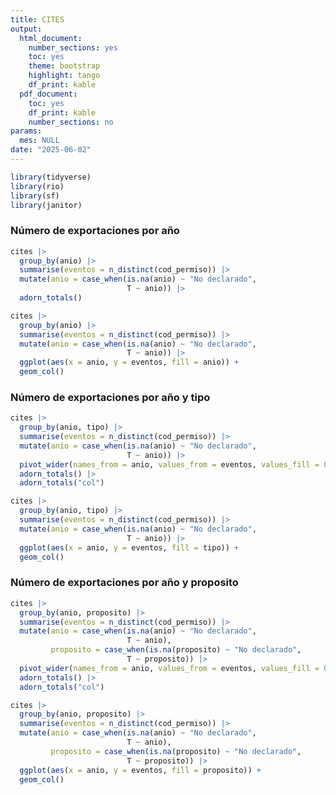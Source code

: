 ```yaml
---
title: CITES
output:
  html_document:
    number_sections: yes
    toc: yes
    theme: bootstrap
    highlight: tango
    df_print: kable
  pdf_document:
    toc: yes
    df_print: kable
    number_sections: no
params:
  mes: NULL
date: "2025-06-02"
---
```


```r
library(tidyverse)
library(rio)
library(sf)
library(janitor)
```

### Número de exportaciones por año

```r
cites |> 
  group_by(anio) |>
  summarise(eventos = n_distinct(cod_permiso)) |> 
  mutate(anio = case_when(is.na(anio) ~ "No declarado",
                          T ~ anio)) |> 
  adorn_totals()
```
```r
cites |> 
  group_by(anio) |>
  summarise(eventos = n_distinct(cod_permiso)) |> 
  mutate(anio = case_when(is.na(anio) ~ "No declarado",
                          T ~ anio)) |> 
  ggplot(aes(x = anio, y = eventos, fill = anio)) + 
  geom_col()
```

### Número de exportaciones por año y tipo

```r
cites |> 
  group_by(anio, tipo) |>
  summarise(eventos = n_distinct(cod_permiso)) |> 
  mutate(anio = case_when(is.na(anio) ~ "No declarado",
                          T ~ anio)) |> 
  pivot_wider(names_from = anio, values_from = eventos, values_fill = 0) |> 
  adorn_totals() |> 
  adorn_totals("col")
```
```r
cites |> 
  group_by(anio, tipo) |>
  summarise(eventos = n_distinct(cod_permiso)) |> 
  mutate(anio = case_when(is.na(anio) ~ "No declarado",
                          T ~ anio)) |> 
  ggplot(aes(x = anio, y = eventos, fill = tipo)) + 
  geom_col()
```

### Número de exportaciones por año y proposito

```r
cites |> 
  group_by(anio, proposito) |>
  summarise(eventos = n_distinct(cod_permiso)) |> 
  mutate(anio = case_when(is.na(anio) ~ "No declarado",
                          T ~ anio),
         proposito = case_when(is.na(proposito) ~ "No declarado",
                          T ~ proposito)) |> 
  pivot_wider(names_from = anio, values_from = eventos, values_fill = 0) |> 
  adorn_totals() |> 
  adorn_totals("col")
```
```r
cites |> 
  group_by(anio, proposito) |>
  summarise(eventos = n_distinct(cod_permiso)) |> 
  mutate(anio = case_when(is.na(anio) ~ "No declarado",
                          T ~ anio),
         proposito = case_when(is.na(proposito) ~ "No declarado",
                          T ~ proposito)) |> 
  ggplot(aes(x = anio, y = eventos, fill = proposito)) + 
  geom_col()
```
